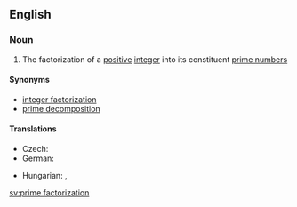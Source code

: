 ==English==
{{wikipedia|Integer factorization}}

===Noun===
{{en-noun|head=[[prime]] [[factorization]]}}

# {{mathematics}} The factorization of a [[positive]] [[integer]] into its constituent [[prime number]]s

====Synonyms====
* [[integer factorization]]
* [[prime decomposition]] {{qualifier|rare}}

====Translations====
{{trans-top|factorization of a positive integer}}
* Czech: {{t-|cs|prvočíselný rozklad|m}}
* German: {{t+|de|Primfaktorzerlegung|f}}
{{trans-mid}}
* Hungarian: {{t-|hu|prímfaktorizáció}}, {{t|hu|prímfelbontás}}
{{trans-bottom}}

[[sv:prime factorization]]